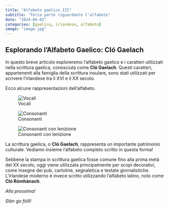 ```yaml
---
title: "Alfabeto gaelico III"
subtitle: "Terza parte riguardante l'alfabeto"
date: "2024-04-02"
categories: [gaelico, irlandese, alfabeto]
image: "image.jpg"
---
```


## Esplorando l'Alfabeto Gaelico: Cló Gaelach

In questo breve articolo esploreremo l'alfabeto gaelico e i caratteri utilizzati nella scrittura gaelica, conosciuta come **Cló Gaelach**. Questi caratteri, appartenenti alla famiglia della scrittura insulare, sono stati utilizzati per scrivere l'irlandese tra il XVI e il XX secolo.

Ecco alcune rappresentazioni dell'alfabeto.

![Vocali](https://upload.wikimedia.org/wikipedia/commons/b/b6/Vocali_Clo_gaelach.png){style="text-align: center" fig-align="center"}

![Consonanti](https://upload.wikimedia.org/wikipedia/commons/1/11/Consonanti_Clo_gaelach.png){style="text-align: center" fig-align="center"}

![Consonanti con lenizione](https://upload.wikimedia.org/wikipedia/commons/8/87/Consonanti_con_lenizione_Clo_gaelach.png){style="text-align: center" fig-align="center"}

La scrittura gaelica, o **Cló Gaelach**, rappresenta un importante patrimonio culturale. Vediamo insieme l'alfabeto completo scritto in questa forma!

Sebbene la stampa in scrittura gaelica fosse comune fino alla prima metà del XX secolo, oggi viene utilizzata principalmente per scopi decorativi, come insegne dei pub, cartoline, segnaletica e testate giornalistiche. L'irlandese moderno è invece scritto utilizzando l'alfabeto latino, noto come **Cló Rómhánach**.

*Alla prossima!*

*Slán go fóill!*
